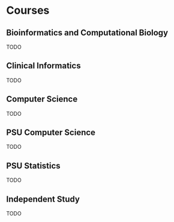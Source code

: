 # Courses {#courses}

## Bioinformatics and Computational Biology

TODO

## Clinical Informatics

TODO

## Computer Science

TODO

## PSU Computer Science

TODO

## PSU Statistics

TODO

## Independent Study

TODO